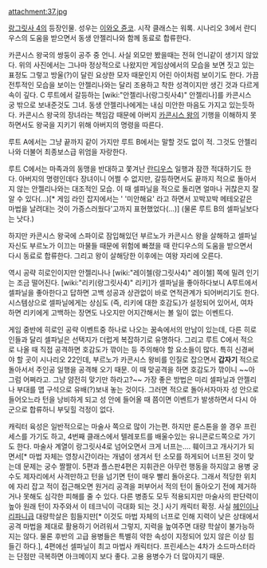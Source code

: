 attachment:37.jpg

[[랑그릿사 4]]의 등장인물. 성우는 [[이와오 쥰코]]. 시작 클래스는 워록. 시나리오 3에서 란디우스의 도움을 받으면서 동생 안젤리나와 함께 동료로 합류한다. 

카콘시스 왕국의 쌍둥이 공주 중 언니. 사실 외모만 봤을때는 전혀 언니같이 생기지 않았다. 위의 사진에서는 그나마 정상적으로 나왔지만 게임상에서의 모습을 보면 짓고 있는 표정도 그렇고 방울(?)이 달린 요상한 모자 때문인지 어린 아이처럼 보이기도 한다. 가끔 전투적인 모습을 보이는 안젤리나와는 달리 조용하고 착한 성격이지만 생긴 것과 다르게 속이 깊다. C 루트에서 갈등하는 [wiki:"안젤리나(랑그릿사4)" 안젤리나]를 카콘시스 궁 밖으로 보내준것도 그녀. 동생 안젤리나에게는 내심 미안한 마음도 가지고 있는듯하다.  카콘시스 왕국의 장녀라는 책임감 때문에 아버지 [[카콘시스 왕]]의 기행을 이해하지 못하면서도 왕국을 지키기 위해 아버지의 명령을 따른다. 

루트 A에서는 그냥 끝까지 같이 가지만 루트 B에서는 말할 것도 없이 적. 그것도 안젤리나와 더불어 최종보스급 위엄을 자랑한다. 

루트 C에서는 마족과의 동맹을 반대하고 쫓겨난 [[란디우스]] 일행과 잠깐 적대하기도 한다. 아버지의 명령인데다 장녀이니 어쩔 수 없지만, 갈등하면서도 끝까지 적으로 돌아서지 않는 안젤리나와는 대조적인 모습. 이 때 셀파닐을 적으로 돌리면 얼마나 귀찮은지 잘 알 수 있다(...)[* 게임 라인 잡지에서는 ' '미안해요' 라고 하면서 꼬박꼬박 메테오같은 마법을 날려대는 것이 가증스러웠다'고까지 표현했었다(...)] (물론 루트 B의 셀파닐보다는 낫다.) 

하지만 카콘시스 왕국에 스파이로 잠입해있던 부르노가 카콘시스 왕을 살해하고 셀파닐 자신도 부르노가 이끄는 마물들 때문에 위험에 빠졌을 때 란디우스의 도움을 받으면서 다시 동료로 합류한다. 그리고 왕이 살해당한 이후에는 여왕 자리에 오른다.

역시 공략 히로인이지만 안젤리나나 [wiki:"레이첼(랑그릿사4)" 레이첼] 쪽에 밀려 인기는 조금 떨어진다. [wiki:"리키(랑그릿사4)" 리키]가 셀파닐을 좋아하다보니 A루트에서 셀파닐을 좋아한다고 답하면 고백 성공과 상관없이 바로 연적관계가 되어버리기도 한다. 시스템상으로 셀파닐에게는 상심도 (즉, 리키에 대한 호감도)가 설정되어 있어서, 여차하면 리키에게 고백하는 장면도 나오지만 어지간해서는 볼 일이 없는 이벤트다.

게임 중반에 히로인 공략 이벤트중 하나로 나오는 꿈속에서의 만남이 있는데, 다른 히로인들과 달리 셀파닐은 선택지가 더럽게 복잡하기로 유명하다. 그리고 루트 C에서 적으로 나올 때 직접 공격하면 호감도가 깎이는 등 주의해야 할 요소들이 많다. 특히 신경써야 할 곳이 시나리오 22인데, 부르노가 카콘시스 왕비를 인질로 잡으면서 '''갑자기''' 적으로 돌아서서 주인공 일행을 공격해 오기 때문. 이 때 맞공격을 하면 호감도가 깎이니 ~~아 그럼 어쩌라고. 그냥 얌전히 맞기만 하라고?~~ 가장 좋은 방법은 미리 셀파닐과 안젤리나 부대를 맵 구석으로 유배(?)보내 놓는 것이다. 그러면 적으로 돌아서자마자 성 안으로 들어오느라 턴을 낭비하게 되고 성 안에 들어올 때 쯤이면 이벤트가 발생하면서 다시 아군으로 합류하니 부딪힐 걱정이 없다. 

캐릭터 육성은 일반적으로는 마술사 쪽으로 많이 가는편. 하지만 룬스톤을 쓸 경우 프린세스를 가기도 하고, 4번째 클래스에서 텔레포트를 배울수있는 유니콘로드쪽으로 가기도 한다. 마술사 계열이 랑그릿사4로 넘어오면서 크게 너프는.... 훼이크고 개사기가 되면서[* 마법 자체는 영창시간이라는 개념이 생겨서 턴 소모를 하게되어 너프된 것이 맞는데 문제는 궁수 짤짤이. 5편과 플스판4편은 지휘관은 아무런 행동을 하지않고 용병 궁수도 제자리에서 사격만하고 턴을 넘기면 턴이 매우 빨리 돌아온다. 그래서 적당한 위치에 자리 잡고 적이 접근해오면 원거리 공격을 퍼부어서 적의 턴이 돌아오기 전에 제거하거나 못해도 심각한 피해를 줄 수 있다. 다른 병종도 모두 적용되지만 마술사의 판단력이 높아 원래 턴이 자주와서 이 테크닉이 극대화 되는 것.] 사기 캐릭터 확정. 사실 [[헤인]]이나 [[리파니]]급 대량학살은 힘들지만[* 이것도 마법 자체의 너프로 인해 지력이 낮은 상태에서 공격 마법을 제대로 활용하기 어려워서 그렇지, 지력을 높여주면 대량 학살이 불가능하지는 않다. 물론 후반의 고급 용병들은 특별히 약한 속성이 지정되어 있지 않은 이상 힘들긴 하다.], 4편에선 셀파닐이 최고 마법사 캐릭터다. 프린세스는 4차가 소드마스터라는 단점만 극복하면 아크메이지 보다 좋다. 고용 용병수가 더 많아지기 때문.
